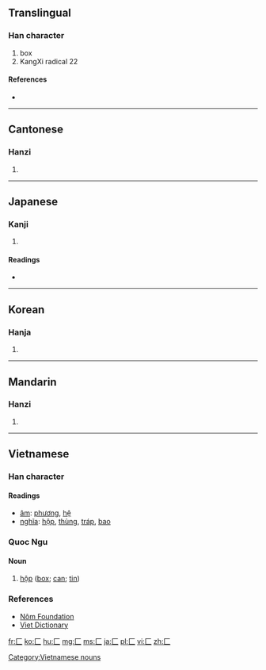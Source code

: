 ==Translingual==
{{stroke order|type=animate}}

===Han character===
{{Han char|rn=22|rad=匚|as=00|sn=2|four=7171<sub>0</sub>|canj=一女 (MV)}}

# box
# KangXi radical 22

====References====
* {{Han ref|kx=0153.100|dkj=02595|dj=0344.260|hdz=10081.030|uh=531A|ud=21274|bh=C943|bd=51523}}

----

==Cantonese==

===Hanzi===
{{yue-hanzi|jyut=|y=fong1}}

# {{defn|Cantonese|sort=匚00}}

----

==Japanese==

===Kanji===
{{ja-kanji|grade=|rs=匚00}}

# {{defn|Japanese|sort=匚00}}

====Readings====
* {{ja-readings|on=[[ほう]] (hō)|kun=[[はこ]] (hako)}}

----

==Korean==

===Hanja===
{{ko-hanja|hangeul=방|rv=bang|mr=pang}}

# {{defn|Korean|sort=匚00}}

----

==Mandarin==

===Hanzi===
{{cmn-hanzi|pin=[[cáng]] ([[cang2]]), [[fāng]] ([[fang1]])|wg=ts'ang<sup>2</sup>, fang<sup>1</sup>}}

# {{defn|Mandarin|sort=匚00}}

----

==Vietnamese==

===Han character===
{{vi-hantu|rs=匚00}}

====Readings====
* [[音読|âm]]: [[phương]], [[hệ]]
* [[意義|nghĩa]]: [[hộp]], [[thùng]], [[tráp]], [[bao]]

===Quoc Ngu===
{{rfc-header|Quoc Ngu}}

====Noun====
# [[hộp]] ([[box]]; [[can]]; [[tin]])

===References===
* [http://nomfoundation.org/nomdb/lookup.php Nôm Foundation]
* [http://www.vietdictionary.com Viet Dictionary]

[[Category:Vietnamese nouns]]

[[fr:匚]]
[[ko:匚]]
[[hu:匚]]
[[mg:匚]]
[[ms:匚]]
[[ja:匚]]
[[pl:匚]]
[[vi:匚]]
[[zh:匚]]
